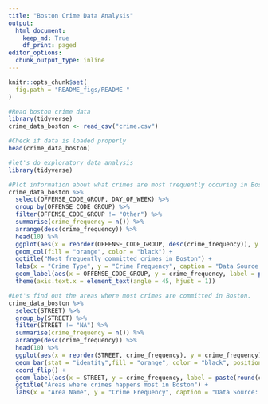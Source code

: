 ```yaml
---
title: "Boston Crime Data Analysis"
output: 
  html_document:
    keep_md: True
    df_print: paged
editor_options: 
  chunk_output_type: inline
---
```


```r
knitr::opts_chunk$set(
  fig.path = "README_figs/README-"
)
```


```r
#Read boston crime data
library(tidyverse)
crime_data_boston <- read_csv("crime.csv")

#Check if data is loaded properly
head(crime_data_boston)
```
```r
#let's do exploratory data analysis
library(tidyverse)

#Plot information about what crimes are most frequently occuring in Boston.This will help law inforcement as well as community supoort group to divert or allocate type of resources.
crime_data_boston %>% 
  select(OFFENSE_CODE_GROUP, DAY_OF_WEEK) %>% 
  group_by(OFFENSE_CODE_GROUP) %>%
  filter(OFFENSE_CODE_GROUP != "Other") %>% 
  summarise(crime_frequency = n()) %>% 
  arrange(desc(crime_frequency)) %>% 
  head(10) %>% 
  ggplot(aes(x = reorder(OFFENSE_CODE_GROUP, desc(crime_frequency)), y = crime_frequency)) +
  geom_col(fill = "orange", color = "black") +
  ggtitle("Most frequently committed crimes in Boston") +
  labs(x = "Crime Type", y = "Crime Frequency", caption = "Data Source: https://www.kaggle.com, 1k = 1000 records") +
  geom_label(aes(x = OFFENSE_CODE_GROUP, y = crime_frequency, label = paste(round(crime_frequency/1000, digits = 2), "k")))+
  theme(axis.text.x = element_text(angle = 45, hjust = 1)) 

```

```r
#Let's find out the areas where most crimes are committed in Boston.
crime_data_boston %>% 
  select(STREET) %>% 
  group_by(STREET) %>%
  filter(STREET != "NA") %>% 
  summarise(crime_frequency = n()) %>%
  arrange(desc(crime_frequency)) %>% 
  head(10) %>% 
  ggplot(aes(x = reorder(STREET, crime_frequency), y = crime_frequency)) +
  geom_bar(stat = "identity",fill = "orange", color = "black", position = "dodge") +
  coord_flip() +
  geom_label(aes(x = STREET, y = crime_frequency, label = paste(round(crime_frequency/1000, digits = 2), "k"))) +
  ggtitle("Areas where crimes happens most in Boston") +
  labs(x = "Area Name", y = "Crime Frequency", caption = "Data Source: https://www.kaggle.com, 1k = 1000 records")
```




